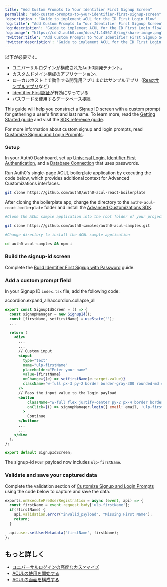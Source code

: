 ```yaml
---
title: "Add Custom Prompts to Your Identifier First Signup Screen"
permalink: "add-custom-prompts-to-your-identifier-first-signup-screen"
'description': "Guide to implement ACUL for the ID First Login flow"
'og:title': "Add Custom Prompts to Your Identifier First Signup Screen"
'og:description': "Guide to implement ACUL for the ID First Login flow"
'og:image': "https://cdn2.auth0.com/docs/1.14567.0/img/share-image.png"
'twitter:title': "Add Custom Prompts to Your Identifier First Signup Screen"
'twitter:description': "Guide to implement ACUL for the ID First Login flow"
---
```


<Card title="始める前に">

以下が必要です。

* ユニバーサルログインが構成されたAuth0開発テナント。
* カスタムドメイン構成のアプリケーション。
* ローカルホスト上で動作する開発用アプリまたはサンプルアプリ（[Reactサンプルアプリ](https://auth0.com/docs/quickstart/spa/react)など）
* [Identifier First認証](/docs/ja-jp/authenticate/login/auth0-universal-login/identifier-first)が有効になっている
* パスワードを使用するデータベース接続

</Card>

This guide will help you construct a Signup ID screen with a custom prompt for gathering a user's first and last name. To learn more, read the [Getting Started guide](/docs/ja-jp/customize/login-pages/advanced-customizations/getting-started) and visit the [SDK reference guide](/docs/ja-jp/customize/login-pages/advanced-customizations/getting-started/sdk-quickstart).

For more information about custom signup and login prompts, read [Customize Signup and Login Prompts](/docs/ja-jp/customize/login-pages/universal-login/customize-signup-and-login-prompts#validate-and-save-captured-data).

### Setup

In your <Tooltip data-tooltip-id="react-containers-DefinitionTooltip-0" href="/docs/ja-jp/glossary?term=auth0-dashboard" tip="Auth0 Dashboard: サービスを構成するためのAuth0の主製品。" cta="用語集の表示">Auth0 Dashboard</Tooltip>, set up [Universal Login](/docs/ja-jp/authenticate/login/auth0-universal-login/universal-login-vs-classic-login/universal-experience), [Identifier First Authentication](/docs/ja-jp/authenticate/login/auth0-universal-login/identifier-first), and a [Database Connection](/docs/ja-jp/get-started/applications/set-up-database-connections) that uses passwords.

Run Auth0's single-page ACUL boilerplate application by executing the code below, which provides additional context for Advanced Customizations interfaces.

```bash lines
git clone https://github.com/auth0/auth0-acul-react-boilerplate
```

After cloning the boilerplate app, change the directory to the `auth0-acul-react-boilerplate` folder and install the [Advanced Customizations SDK](/docs/ja-jp/customize/login-pages/advanced-customizations/getting-started/sdk-quickstart).

```bash lines
#Clone the ACUL sample application into the root folder of your project

git clone https://github.com/auth0-samples/auth0-acul-samples.git

#Change directory to install the ACUL sample application 

cd auth0-acul-samples && npm i
```

### Build the signup-id screen

Complete the [Build Identifier First Signup with Password](/docs/ja-jp/customize/login-pages/advanced-customizations/build-user-flows/id-first-signup) guide.

### Add a custom prompt field

In your Signup ID `index.tsx` file, add the following code:

accordion.expand_all/accordion.collapse_all

<Accordion title="Add Custom Prompts">

```jsx lines expandable
export const SignupIdScreen = () => {
  const signupManager = new SignupId();
  const [firstName, setfirstName] = useState('');
  ...

  return (
    <div>
      ...
      ...
      // Custom input
	  <input
		type="text"
        name="ulp-firstName"
        placeholder="Enter your name"
        value={firstName}
        onChange={(e) => setfirstName(e.target.value)}
        className="w-full px-3 py-2 border border-gray-300 rounded-md shadow-sm placeholder-gray-400 focus:outline-none focus:ring-2 focus:ring-blue-500 focus:border-blue-500"
      />
      // Pass the input value to the login payload
      <button 
          className="w-full flex justify-center py-2 px-4 border border-transparent rounded-md shadow-sm text-sm font-medium text-black bg-blue-600 hover:bg-blue-700 focus:outline-none focus:ring-2 focus:ring-offset-2 focus:ring-blue-500"
          onClick={() => signupManager.login({ email: email, 'ulp-firstname':  firstName})}
        >
          Continue
      </button>
      ...
      ...
    </div>
  );
};

export default SignupIdScreen;
```

</Accordion>

The signup-id `POST` payload now includes `ulp-firstName`.

### Validate and save your captured data

Complete the validation section of [Customize Signup and Login Prompts](/docs/ja-jp/customize/login-pages/universal-login/customize-signup-and-login-prompts#validate-and-save-captured-data) using the code below to capture and save the data.

```js lines
exports.onExecutePreUserRegistration = async (event, api) => {
  const firstName = event.request.body['ulp-firstName'];
  if(!firstName) {
    api.validation.error("invalid_payload", "Missing First Name");
    return;
  }

  api.user.setUserMetadata("firstName", firstName);
};
```

## もっと詳しく

* [ユニバーサルログインの高度なカスタマイズ](/docs/ja-jp/customize/login-pages/advanced-customizations)
* [ACULの使用を開始する](/docs/ja-jp/customize/login-pages/advanced-customizations/getting-started)
* [ACULの画面を構成する](/docs/ja-jp/customize/login-pages/advanced-customizations/getting-started/configure-acul-screens)